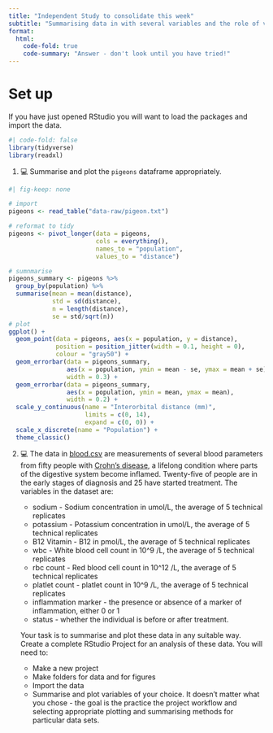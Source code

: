 ```yaml
---
title: "Independent Study to consolidate this week"
subtitle: "Summarising data in with several variables and the role of variables in analysis"
format:
  html:
    code-fold: true
    code-summary: "Answer - don't look until you have tried!"
---
```


# Set up

If you have just opened RStudio you will want to load the packages and import the data.

```r
#| code-fold: false
library(tidyverse)
library(readxl)
```


1.  💻 Summarise and plot the `pigeons` dataframe appropriately.

```r
#| fig-keep: none

# import
pigeons <- read_table("data-raw/pigeon.txt")

# reformat to tidy
pigeons <- pivot_longer(data = pigeons, 
                        cols = everything(), 
                        names_to = "population", 
                        values_to = "distance")

# sumnmarise
pigeons_summary <- pigeons %>%
  group_by(population) %>%
  summarise(mean = mean(distance),
            std = sd(distance),
            n = length(distance),
            se = std/sqrt(n))
# plot
ggplot() +
  geom_point(data = pigeons, aes(x = population, y = distance),
             position = position_jitter(width = 0.1, height = 0),
             colour = "gray50") +
  geom_errorbar(data = pigeons_summary, 
                aes(x = population, ymin = mean - se, ymax = mean + se),
                width = 0.3) +
  geom_errorbar(data = pigeons_summary, 
                aes(x = population, ymin = mean, ymax = mean),
                width = 0.2) +
  scale_y_continuous(name = "Interorbital distance (mm)", 
                     limits = c(0, 14), 
                     expand = c(0, 0)) +
  scale_x_discrete(name = "Population") +
  theme_classic()

```


2. 💻 The data in [blood.csv](data-raw/blood.csv) are measurements of several blood parameters from fifty people with [Crohn's disease](https://en.wikipedia.org/wiki/Crohn%27s_disease), a lifelong condition where parts of the digestive system become inflamed. Twenty-five of people are in the early stages of diagnosis and 25 have started treatment. The variables in the dataset are:

    -   sodium  - Sodium concentration in umol/L, the average of 5 technical replicates
    -   potassium - Potassium concentration in umol/L, the average of 5 technical replicates
    -   B12 Vitamin - B12 in pmol/L, the average of 5 technical replicates
    -   wbc - White blood cell count in 10^9 /L, the average of 5 technical replicates
    -   rbc count - Red blood cell count in	10^12 /L, the average of 5 technical replicates
    -   platlet count - platlet count in	10^9 /L, the average of 5 technical replicates
    -   inflammation marker - the presence or absence of a marker of inflammation, either 0 or 1 
    -   status - whether the individual is before or after treatment.



    Your task is to summarise and plot these data in any suitable way. Create a complete RStudio Project for an analysis of these data. You will need to:

    -   Make a new project 
    -   Make folders for data and for figures
    -   Import the data
    -   Summarise and plot variables of your choice. It doesn't matter what you chose - the goal is the practice the project workflow and selecting appropriate plotting and summarising methods for particular data sets.